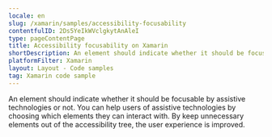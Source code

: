 ```yaml
---
locale: en
slug: /xamarin/samples/accessibility-focusability
contentfulID: 2Ds5YeIkWVclgkytAnAleI
type: pageContentPage
title: Accessibility focusability on Xamarin
shortDescription: An element should indicate whether it should be focusable by assistive technologies or not.
platformFilter: Xamarin
layout: Layout - Code samples
tag: Xamarin code sample
---
```


An element should indicate whether it should be focusable by assistive technologies or not. You can help users of assistive technologies by choosing which elements they can interact with. By keep unnecessary elements out of the accessibility tree, the user experience is improved.

<CodeSample id="accessibility-focusable" locale="en" platform="xamarin"/>